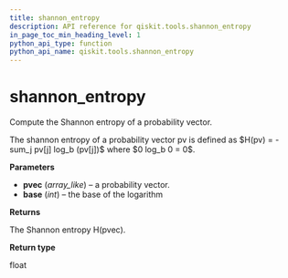 ```yaml
---
title: shannon_entropy
description: API reference for qiskit.tools.shannon_entropy
in_page_toc_min_heading_level: 1
python_api_type: function
python_api_name: qiskit.tools.shannon_entropy
---
```


# shannon\_entropy

<Function id="qiskit.tools.shannon_entropy" name="shannon_entropy" isDedicatedPage={true} github="https://github.com/qiskit/qiskit/tree/stable/0.14/qiskit/tools/qi/qi.py" signature="shannon_entropy(pvec, base=2)">
  Compute the Shannon entropy of a probability vector.

  The shannon entropy of a probability vector pv is defined as \$H(pv) = - sum\_j pv\[j] log\_b (pv\[j])\$ where \$0 log\_b 0 = 0\$.

  **Parameters**

  *   **pvec** (*array\_like*) – a probability vector.
  *   **base** (*int*) – the base of the logarithm

  **Returns**

  The Shannon entropy H(pvec).

  **Return type**

  float
</Function>


